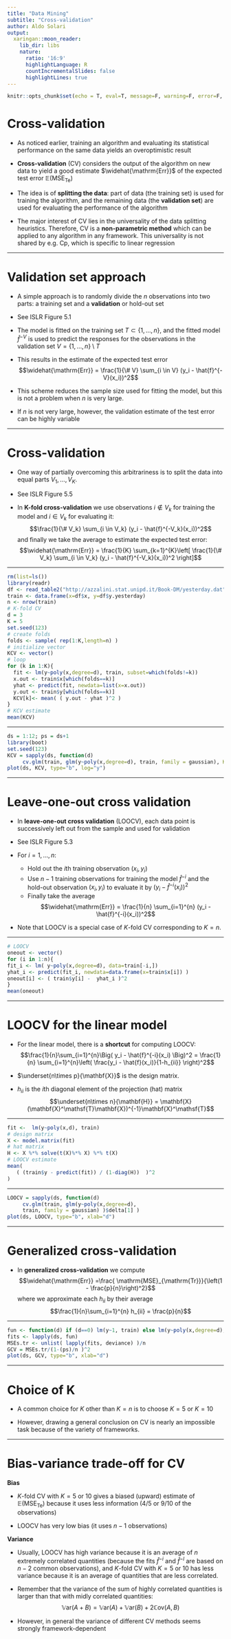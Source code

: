 ```yaml
---
title: "Data Mining"
subtitle: "Cross-validation"
author: Aldo Solari
output:
  xaringan::moon_reader:
    lib_dir: libs
    nature:
      ratio: '16:9'
      highlightLanguage: R
      countIncrementalSlides: false
      highlightLines: true   
---
```


```r
knitr::opts_chunk$set(echo = T, eval=T, message=F, warning=F, error=F, comment=NA, cache=F)
```


# Cross-validation

* As noticed earlier, training an algorithm and evaluating
its statistical performance on the same data yields an overoptimistic result

* __Cross-validation__ (CV) considers the output of the algorithm on new data to yield a good estimate $\widehat{\mathrm{Err}}$ of the expected test error $\mathbb{E}(\mathrm{MSE}_{\mathrm{Te}})$ 

* The idea is of __splitting the data__: part of data (the training set) is used
for training the algorithm, and the remaining data (the __validation set__) are used for evaluating the performance of the algorithm

* The major interest of CV lies in the universality of the data splitting
heuristics. Therefore, CV is a __non-parametric method__ which can be applied to any algorithm in any framework. This universality is not shared by e.g. Cp, which is specific to linear regression


---

# Validation set approach

* A simple approach is to randomly divide the $n$ observations
into two parts: a training set and a __validation__ or hold-out set

* See ISLR Figure 5.1

* The model is fitted on the training set $T \subset \{1,\ldots,n\}$, and the fitted model $\hat{f}^{-V}$ is used to predict the responses for the
observations in the validation set $V = \{1,\ldots,n\} \setminus T$

* This results in the estimate of the expected test error
$$\widehat{\mathrm{Err}} = \frac{1}{\# V} \sum_{i \in V} (y_i - \hat{f}^{-V}(x_i))^2$$

* This scheme reduces the sample size used for fitting the
model, but this is not a problem when $n$ is very large. 

* If $n$ is not very large, however, the validation estimate of the
test error can be highly variable

---

# Cross-validation

* One way of partially overcoming this arbitrariness is to split
the data into equal parts $V_1,\ldots,V_K$.

* See ISLR Figure 5.5

* In __K-fold cross-validation__ we use observations $i\notin V_k$ for training the model and $i \in V_k$ for evaluating it:
$$\frac{1}{\# V_k} \sum_{i \in V_k} (y_i - \hat{f}^{-V_k}(x_i))^2$$
and finally we take the average to estimate the expected test error:
$$\widehat{\mathrm{Err}} = \frac{1}{K} \sum_{k=1}^{K}\left[ \frac{1}{\# V_k} \sum_{i \in V_k} (y_i - \hat{f}^{-V_k}(x_i))^2 \right]$$

---

```r
rm(list=ls())
library(readr)
df <- read_table2("http://azzalini.stat.unipd.it/Book-DM/yesterday.dat")[-31,]
train <- data.frame(x=df$x, y=df$y.yesterday)
n <- nrow(train)
# K-fold CV
d = 3
K = 5
set.seed(123)
# create folds
folds <- sample( rep(1:K,length=n) )
# initialize vector
KCV <- vector()
# loop
for (k in 1:K){
  fit <- lm(y~poly(x,degree=d), train, subset=which(folds!=k))
  x.out <- train$x[which(folds==k)]
  yhat <- predict(fit, newdata=list(x=x.out))
  y.out <- train$y[which(folds==k)]
  KCV[k]<- mean( ( y.out - yhat )^2 )
}
# KCV estimate 
mean(KCV)
```

---

```r
ds = 1:12; ps = ds+1
library(boot)
set.seed(123)
KCV = sapply(ds, function(d) 
     cv.glm(train, glm(y~poly(x,degree=d), train, family = gaussian), K=K )$delta[1] )
plot(ds, KCV, type="b", log="y")
```

---

# Leave-one-out cross validation

* In __leave-one-out cross validation__ (LOOCV), each data point is successively left out from the sample and used for validation

* See ISLR Figure 5.3

* For $i=1,\ldots,n$:

    - Hold out the $i$th training observation $(x_i,y_i)$
    - Use $n-1$ training observations for training the model $\hat{f}^{-i}$ and the hold-out observation $(x_i,y_i)$ to evaluate it by $(y_i - \hat{f}^{-i}(x_i))^2$
    - Finally take the average
$$\widehat{\mathrm{Err}} = \frac{1}{n} \sum_{i=1}^{n} (y_i - \hat{f}^{-i}(x_i))^2$$

* Note that LOOCV is a special case of $K$-fold CV corresponding to $K = n$. 

---

```r
# LOOCV
oneout <- vector()
for (i in 1:n){
fit_i <- lm( y~poly(x,degree=d), data=train[-i,])
yhat_i <- predict(fit_i, newdata=data.frame(x=train$x[i]) )
oneout[i] <- ( train$y[i] -  yhat_i )^2
}
mean(oneout)
```

---

# LOOCV for the linear model

* For the linear model, there is a __shortcut__ for computing LOOCV:
$$\frac{1}{n}\sum_{i=1}^{n}\Big( y_i - \hat{f}^{-i}(x_i) \Big)^2 = \frac{1}{n} \sum_{i=1}^{n}\left( \frac{y_i - \hat{f}(x_i)}{1-h_{ii}} \right)^2$$

* $\underset{n\times p}{\mathbf{X}}$ is the design matrix. 

* $h_{ii}$ is the $i$th diagonal element of the projection (hat) matrix 
$$\underset{n\times n}{\mathbf{H}} = \mathbf{X}(\mathbf{X}^\mathsf{T}\mathbf{X})^{-1}\mathbf{X}^\mathsf{T}$$

---

```r
fit <-  lm(y~poly(x,d), train)
# design matrix
X <- model.matrix(fit)
# hat matrix
H <- X %*% solve(t(X)%*% X) %*% t(X)
# LOOCV estimate
mean(
   ( (train$y - predict(fit)) / (1-diag(H))  )^2 
) 
```

---

```r
LOOCV = sapply(ds, function(d) 
     cv.glm(train, glm(y~poly(x,degree=d), 
     train, family = gaussian) )$delta[1] )
plot(ds, LOOCV, type="b", xlab="d")
```

---

# Generalized cross-validation

* In __generalized cross-validation__ we compute
$$\widehat{\mathrm{Err}} =\frac{ \mathrm{MSE}_{\mathrm{Tr}}}{\left(1 - \frac{p}{n}\right)^2}$$
where we approximate each $h_{ii}$ by their average
$$\frac{1}{n}\sum_{i=1}^{n} h_{ii} = \frac{p}{n}$$

---

```r
fun <- function(d) if (d==0) lm(y~1, train) else lm(y~poly(x,degree=d), train)
fits <- lapply(ds, fun)
MSEs.tr <- unlist( lapply(fits, deviance) )/n
GCV = MSEs.tr/(1-(ps)/n )^2
plot(ds, GCV, type="b", xlab="d")
```

---

# Choice of K

* A common choice for $K$ other than $K = n$ is to choose $K = 5$ or $K = 10$

* However, drawing a general conclusion on CV is nearly an impossible task because of the variety of frameworks.

---

# Bias-variance trade-off for CV

__Bias__

* $K$-fold CV with $K=5$ or 10 gives a biased (upward) estimate of $\mathbb{E}(\mathrm{MSE}_{\mathrm{Te}})$ because it uses less information (4/5 or $9/10$ of the observations)

* LOOCV has very low bias (it uses $n-1$ observations)


__Variance__

* Usually, LOOCV has high variance because it is an average of $n$ extremely correlated quantities (because the fits $\hat{f}^{-i}$ and $\hat{f}^{-l}$ are based on $n-2$ common observations), and $K$-fold CV with $K=5$ or 10 has less variance because it is an average of quantities that are less correlated.  

* Remember that the variance of the sum of highly correlated quantities is larger than that with midly correlated quantities:
$$\mathbb{V}\mathrm{ar}(A+B) = \mathbb{V}\mathrm{ar}(A) + \mathbb{V}\mathrm{ar}(B) + 2\mathbb{C}\mathrm{ov}(A,B)$$

* However, in general the variance of different CV methods seems strongly framework-dependent